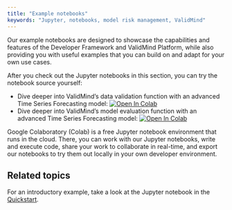 ```yaml
---
title: "Example notebooks"
keywords: "Jupyter, notebooks, model risk management, ValidMind"
---
```


Our example notebooks are designed to showcase the capabilities and features of the Developer Framework and ValidMind Platform, while also providing you with useful examples that you can build on and adapt for your own use cases. 

After you check out the Jupyter notebooks in this section, you can try the notebook source yourself: 

<!---- Learn how to use dataset and model documentation function on a simple Customer Churn model: View page | Run on Colab --->
- Dive deeper into ValidMind's data validation function with an advanced Time Series Forecasting model: <!--[View page](../notebooks/time_series_data_validation_full_suite.ipynb) |---> [![Open In Colab](https://colab.research.google.com/assets/colab-badge.svg)](https://colab.research.google.com/drive/1RbgGJk9mqQiZK_pFHdctKAObPXafonY1)
- Dive deeper into ValidMind's model evaluation function with an advanced Time Series Forecasting model: <!---[View page](../notebooks/time_series_model_validation_full_suite.ipynb) |---> [![Open In Colab](https://colab.research.google.com/assets/colab-badge.svg)](https://colab.research.google.com/drive/1kcs3c5fYuSO8OFN4_aNPCb0fmQpBzEvy)
<!--- - Get detailed information about all test plans and tests available: View Page --->

Google Colaboratory (Colab) is a free Jupyter notebook environment that runs in the cloud. There, you can work with our Jupyter notebooks, write and execute code, share your work to collaborate in real-time, and export our notebooks to try them out locally in your own developer environment.

## Related topics

For an introductory example, take a look at the Jupyter notebook in the [Quickstart](try-developer-framework.qmd).
